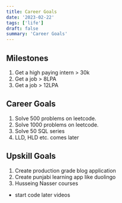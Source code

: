 ```yaml
---
title: Career Goals
date: '2023-02-22'
tags: ['life']
draft: false
summary: 'Career Goals'
---
```


## Milestones

1. Get a high paying intern > 30k
2. Get a job > 8LPA
3. Get a job > 12LPA

## Career Goals

1. Solve 500 problems on leetcode.
2. Solve 1000 problems on leetcode.
3. Solve 50 SQL series
4. LLD, HLD etc. comes later

## Upskill Goals

1. Create production grade blog application
2. Create punjabi learning app like duolingo
3. Husseing Nasser courses

- start code later videos
